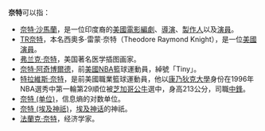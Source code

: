'''奈特'''可以指：

*[[奈特·沙馬蘭|奈特·沙馬蘭]]，是一位印度裔的[[美國|美國]][[電影|電影]][[編劇|編劇]]、[[導演|導演]]、[[製作人|製作人]]以及[[演員|演員]]。
*[[TR奈特|TR奈特]]，本名西奧多·雷蒙·奈特（Theodore Raymond Knight），是一位[[美國|美國]][[演員|演員]]。
*[[弗兰克·奈特|弗兰克·奈特]]，美国著名医学插图画家。
*[[奈特·阿奇博爾德|奈特·阿奇博爾德]]，前[[美國|美國]][[NBA|NBA]]籃球運動員，綽號「Tiny」。
*[[特拉維斯·奈特|特拉維斯·奈特]]，是前美國職業籃球運動員，他以[[康乃狄克大學|康乃狄克大學]]身份在1996年NBA選秀中第一輪第29順位被[[芝加哥公牛|芝加哥公牛]]選中，身高213公分，司職[[中鋒|中鋒]]。
*[[奈特_(单位)|奈特 (单位)]]，信息熵的对数单位。
*[[涅伊特|奈特 (埃及神祇)]]，[[埃及神话|埃及神话]]的神祇。
*[[法蘭克·奈特|法蘭克·奈特]]，经济学家。

{{disambig|N|Cat=二字人名消歧义}}
